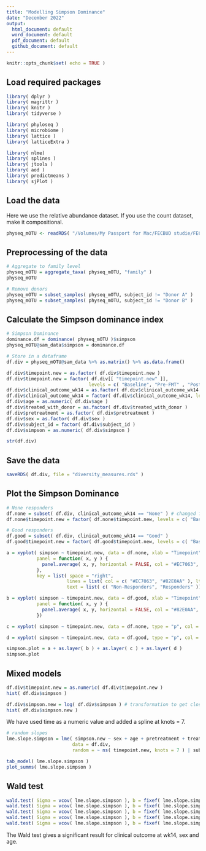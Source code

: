 ```yaml
---
title: "Modelling Simpson Dominance"
date: "December 2022"
output:
  html_document: default
  word_document: default
  pdf_document: default
  github_document: default
---
```


```r
knitr::opts_chunk$set( echo = TRUE )
```

## Load required packages

```r
library( dplyr )
library( magrittr )
library( knitr )
library( tidyverse )
```

```r
library( phyloseq )
library( microbiome )
library( lattice )
library( latticeExtra )
```

```r
library( nlme)
library( splines )
library( jtools ) 
library( aod )
library( predictmeans )
library( sjPlot )
```

## Load the data

Here we use the relative abundance dataset. If you use the count dataset, make it compositional.

```r
physeq_mOTU <- readRDS( "/Volumes/My Passport for Mac/FECBUD studie/FECBUD GitHub/Data/FECBUD_physeq_filt_relativeabundances.rds" ) 
```

## Preprocessing of the data

```r
# Aggregate to family level
physeq_mOTU = aggregate_taxa( physeq_mOTU, "family" )
physeq_mOTU
```

```r
# Remove donors
physeq_mOTU = subset_samples( physeq_mOTU, subject_id != "Donor A" )
physeq_mOTU = subset_samples( physeq_mOTU, subject_id != "Donor B" )
```

## Calculate the Simpson dominance index

```r
# Simpson Dominance
dominance.df = dominance( physeq_mOTU )$simpson
physeq_mOTU@sam_data$simpson = dominance.df

# Store in a dataframe
df.div = physeq_mOTU@sam_data %>% as.matrix() %>% as.data.frame()

df.div$timepoint.new = as.factor( df.div$timepoint.new )
df.div$timepoint.new = factor( df.div[[ "timepoint.new" ]],
                              levels = c( "Baseline", "Pre-FMT" , "Post-1", "Post-2", "Post-3", "Post-4", "Week8", "Week10", "Week14" ))
df.div$clinical_outcome_wk14 = as.factor( df.div$clinical_outcome_wk14 )
df.div$clinical_outcome_wk14 = factor( df.div$clinical_outcome_wk14, levels = c( "None", "Good" ))
df.div$age = as.numeric( df.div$age )
df.div$treated_with_donor = as.factor( df.div$treated_with_donor )
df.div$pretreatment = as.factor( df.div$pretreatment )
df.div$sex = as.factor( df.div$sex )
df.div$subject_id = factor( df.div$subject_id )
df.div$simpson = as.numeric( df.div$simpson )

str(df.div)
```

## Save the data

```r
saveRDS( df.div, file = "diversity_measures.rds" )
```

## Plot the Simpson Dominance

```r
# None responders
df.none = subset( df.div, clinical_outcome_wk14 == "None" ) # changed filter to subset
df.none$timepoint.new = factor( df.none$timepoint.new, levels = c( "Baseline", "Pre-FMT", "Post-1", "Post-2", "Post-3", "Post-4", "Week8", "Week10", "Week14" ))

# Good responders
df.good = subset( df.div, clinical_outcome_wk14 == "Good" )
df.good$timepoint.new = factor( df.good$timepoint.new, levels = c( "Baseline", "Pre-FMT", "Post-1", "Post-2", "Post-3", "Post-4", "Week8", "Week10", "Week14" ))
```

```r
a = xyplot( simpson ~ timepoint.new, data = df.none, xlab = "Timepoint", ylab = "Simpson Dominance",
           panel = function( x, y ) {
             panel.average( x, y, horizontal = FALSE, col = "#EC7063", lwd = 4 )
           },
           key = list( space = "right", 
                      lines = list( col = c( "#EC7063", "#82E0AA" ), lty = c( 1, 1 ), lwd = 2 ), 
                      text = list( c( "Non-Responders", "Responders" ))))

b = xyplot( simpson ~ timepoint.new, data = df.good, xlab = "Timepoint",
           panel = function( x, y ) {
             panel.average( x, y, horizontal = FALSE, col = "#82E0AA", lwd = 4, type = "l", lty = 1 )
           })

c = xyplot( simpson ~ timepoint.new, data = df.none, type = "p", col = "#EC7063" )

d = xyplot( simpson ~ timepoint.new, data = df.good, type = "p", col = "#82E0AA" )

simpson.plot = a + as.layer( b ) + as.layer( c ) + as.layer( d )
simpson.plot
```

## Mixed models 

```r
df.div$timepoint.new = as.numeric( df.div$timepoint.new )
hist( df.div$simpson ) 

df.div$simpson.new = log( df.div$simpson ) # transformation to get closer to a normal distribution
hist( df.div$simpson.new )
```
We have used time as a numeric value and added a spline at knots = 7.

```r
# random slopes
lme.slope.simpson = lme( simpson.new ~ sex + age + pretreatment + treated_with_donor + clinical_outcome_wk14 * ns(timepoint.new, knots = 7), 
                        data = df.div, 
                        random = ~ ns( timepoint.new, knots = 7 ) | subject_id )

tab_model( lme.slope.simpson )
plot_summs( lme.slope.simpson )
```


## Wald test

```r
wald.test( Sigma = vcov( lme.slope.simpson ), b = fixef( lme.slope.simpson ), Terms = c( 6, 9, 10 )) # clinical outcome wk14
wald.test( Sigma = vcov( lme.slope.simpson ), b = fixef( lme.slope.simpson ), Terms = 2 ) # sex
wald.test( Sigma = vcov( lme.slope.simpson ), b = fixef( lme.slope.simpson ), Terms = 3 ) # age
wald.test( Sigma = vcov( lme.slope.simpson ), b = fixef( lme.slope.simpson ), Terms = 4 ) # pretreatment
wald.test( Sigma = vcov( lme.slope.simpson ), b = fixef( lme.slope.simpson ), Terms = 5 ) # donor
```

The Wald test gives a significant result for clinical outcome at wk14, sex and age.
